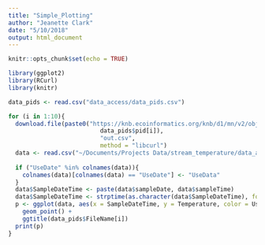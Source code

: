 ```yaml
---
title: "Simple_Plotting"
author: "Jeanette Clark"
date: "5/10/2018"
output: html_document
---
```


```r
knitr::opts_chunk$set(echo = TRUE)
```

```r
library(ggplot2)
library(RCurl)
library(knitr)
```

```r
data_pids <- read.csv("data_access/data_pids.csv")
```

```r
for (i in 1:10){
  download.file(paste0("https://knb.ecoinformatics.org/knb/d1/mn/v2/object/", 
                          data_pids$pid[i]),
                          "out.csv",
                          method = "libcurl")
  data <- read.csv("~/Documents/Projects Data/stream_temperature/data_access/out.csv", stringsAsFactors = F)
  
  if ("UseDate" %in% colnames(data)){
    colnames(data)[colnames(data) == "UseDate"] <- "UseData"
  }
  data$SampleDateTime <- paste(data$sampleDate, data$sampleTime)
  data$SampleDateTime <- strptime(as.character(data$SampleDateTime), format = "%Y-%m-%d %H:%M:%S")
  p <- ggplot(data, aes(x = SampleDateTime, y = Temperature, color = UseData)) + 
    geom_point() +
    ggtitle(data_pids$FileName[i])
  print(p)
}

```

